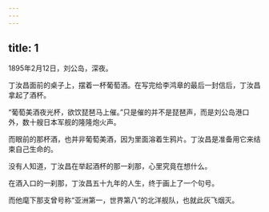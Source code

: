 ```yaml
---
---
---
```

title: 1
---



1895年2月12日，刘公岛，深夜。

丁汝昌面前的桌子上，摆着一杯葡萄酒。在写完给李鸿章的最后一封信后，丁汝昌拿起了酒杯。

“葡萄美酒夜光杯，欲饮琵琶马上催。”只是催的并不是琵琶声，而是刘公岛港口外，数十艘日本军舰的隆隆炮火声。

而眼前的那杯酒，也并非葡萄美酒，因为里面溶着生鸦片。丁汝昌是准备用它来结束自己生命的。

没有人知道，丁汝昌在举起酒杯的那一刹那，心里究竟在想什么。

在酒入口的一刹那，丁汝昌五十九年的人生，终于画上了一个句号。

而他麾下那支曾号称“亚洲第一，世界第八”的北洋舰队，也就此灰飞烟灭。